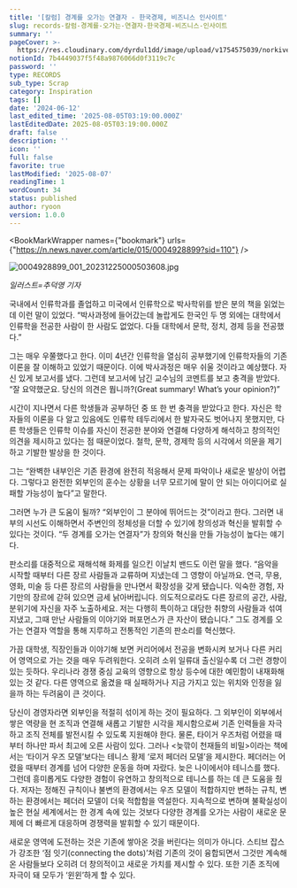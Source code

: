 ```yaml
---
title: '[칼럼] 경계를 오가는 연결자 - 한국경제, 비즈니스 인사이트'
slug: records-칼럼-경계를-오가는-연결자-한국경제-비즈니스-인사이트
summary: ''
pageCover: >-
  https://res.cloudinary.com/dyrdul1dd/image/upload/v1754575039/norkive-notion-images/1754575039019-E1_84_8B_E1_85_B5_E1_84_85_E1_85_B3_E1_86_B7_E1_84_8B_E1_85_A5_E1_86_B9_E1_84_82_E1_85_B3_E1_86_AB_E1_84_82_E1_85_A9_E1_84_90_E1_85_B3_E1_84_87_E1_85_AE_E1_86_A8_286_29.png
notionId: 7b4449037f5f48a9876066d0f3119c7c
password: ''
type: RECORDS
sub_type: Scrap
category: Inspiration
tags: []
date: '2024-06-12'
last_edited_time: '2025-08-05T03:19:00.000Z'
lastEditedDate: 2025-08-05T03:19:00.000Z
draft: false
description: ''
icon: ''
full: false
favorite: true
lastModified: '2025-08-07'
readingTime: 1
wordCount: 34
status: published
author: ryoon
version: 1.0.0
---
```


<BookMarkWrapper names={"bookmark"} urls={"https://n.news.naver.com/article/015/0004928899?sid=110"} />


![0004928899_001_20231225000503608.jpg](https://imgnews.pstatic.net/image/015/2023/12/25/0004928899_001_20231225000503608.jpg?type=w647)


_일러스트=추덕영 기자_


국내에서 인류학과를 졸업하고 미국에서 인류학으로 박사학위를 받은 분의 책을 읽었는데 이런 말이 있었다. “박사과정에 들어갔는데 놀랍게도 한국인 두 명 외에는 대학에서 인류학을 전공한 사람이 한 사람도 없었다. 다들 대학에서 문학, 정치, 경제 등을 전공했다.”


그는 매우 우쭐했다고 한다. 이미 4년간 인류학을 열심히 공부했기에 인류학자들의 기존 이론을 잘 이해하고 있었기 때문이다. 이에 박사과정은 매우 쉬울 것이라고 예상했다. 자신 있게 보고서를 냈다. 그런데 보고서에 남긴 교수님의 코멘트를 보고 충격을 받았다. “잘 요약했군요. 당신의 의견은 뭡니까?(Great summary! What’s your opinion?)”


시간이 지나면서 다른 학생들과 공부하던 중 또 한 번 충격을 받았다고 한다. 자신은 학자들의 이론을 다 알고 있음에도 인류학 테두리에서 한 발자국도 벗어나지 못했지만, 다른 학생들은 인류학 이슈를 자신이 전공한 분야와 연결해 다양하게 해석하고 창의적인 의견을 제시하고 있다는 점 때문이었다. 철학, 문학, 경제학 등의 시각에서 의문을 제기하고 기발한 발상을 한 것이다.


그는 “완벽한 내부인은 기존 환경에 완전히 적응해서 문제 파악이나 새로운 발상이 어렵다. 그렇다고 완전한 외부인의 훈수는 상황을 너무 모르기에 말이 안 되는 아이디어로 실패할 가능성이 높다”고 말한다.


그러면 누가 큰 도움이 될까? “외부인이 그 분야에 뛰어드는 것”이라고 한다. 그러면 내부의 시선도 이해하면서 주변인의 정체성을 더할 수 있기에 창의성과 혁신을 발휘할 수 있다는 것이다. “두 경계를 오가는 연결자”가 창의와 혁신을 만들 가능성이 높다는 얘기다.


판소리를 대중적으로 재해석해 화제를 일으킨 이날치 밴드도 이런 말을 했다. “음악을 시작할 때부터 다른 장르 사람들과 교류하며 지냈는데 그 영향이 아닐까요. 연극, 무용, 영화, 미술 등 다른 장르의 사람들을 만나면서 확장성을 갖게 됐습니다. 익숙한 경험, 자기만의 장르에 갇혀 있으면 금세 낡아버립니다. 의도적으로라도 다른 장르의 공간, 사람, 분위기에 자신을 자주 노출하세요. 저는 다행히 특이하고 대담한 취향의 사람들과 섞여 지냈고, 그때 만난 사람들의 이야기와 퍼포먼스가 큰 자산이 됐습니다.” 그도 경계를 오가는 연결자 역할을 통해 지루하고 전통적인 기존의 판소리를 혁신했다.


가끔 대학생, 직장인들과 이야기해 보면 커리어에서 전공을 변화시켜 보거나 다른 커리어 영역으로 가는 것을 매우 두려워한다. 오히려 소위 일류대 출신일수록 더 그런 경향이 있는 듯하다. 우리나라 경쟁 중심 교육의 영향으로 항상 등수에 대한 예민함이 내재화해 있는 것 같다. 다른 영역으로 옮겼을 때 실패하거나 지금 가지고 있는 위치와 인정을 잃을까 하는 두려움이 큰 것이다.


당신이 경영자라면 외부인을 적절히 섞이게 하는 것이 필요하다. 그 외부인이 외부에서 쌓은 역량을 현 조직과 연결해 새롭고 기발한 시각을 제시함으로써 기존 인력들을 자극하고 조직 전체를 발전시킬 수 있도록 지원해야 한다. 물론, 타이거 우즈처럼 어렸을 때부터 하나만 파서 최고에 오른 사람이 있다. 그러나 &lt;늦깎이 천재들의 비밀&gt;이라는 책에서는 ‘타이거 우즈 모델’보다는 테니스 황제 ‘로저 페더러 모델’을 제시한다. 페더러는 어렸을 때부터 경계를 넘어 다양한 운동을 하며 자랐다. 늦은 나이에서야 테니스를 했다. 그런데 흥미롭게도 다양한 경험이 유연하고 창의적으로 테니스를 하는 데 큰 도움을 줬다. 저자는 정해진 규칙이나 불변의 환경에서는 우즈 모델이 적합하지만 변하는 규칙, 변하는 환경에서는 페더러 모델이 더욱 적합함을 역설한다. 지속적으로 변하며 불확실성이 높은 현실 세계에서는 한 경계 속에 있는 것보다 다양한 경계를 오가는 사람이 새로운 문제에 더 빠르게 대응하며 경쟁력을 발휘할 수 있기 때문이다.


새로운 영역에 도전하는 것은 기존에 쌓아온 것을 버린다는 의미가 아니다. 스티브 잡스가 강조한 ‘점 잇기(connecting the dots)’처럼 기존의 것이 융합되면서 그것만 계속해온 사람들보다 오히려 더 창의적이고 새로운 가치를 제시할 수 있다. 또한 기존 조직에 자극이 돼 모두가 ‘윈윈’하게 할 수 있다.

